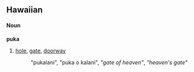 ==Hawaiian==
====Noun====
'''puka'''

# [[hole]], [[gate]], [[doorway]]
#: "pukalani", "puka o kalani", ''"gate of heaven"'', ''"heaven's gate"''